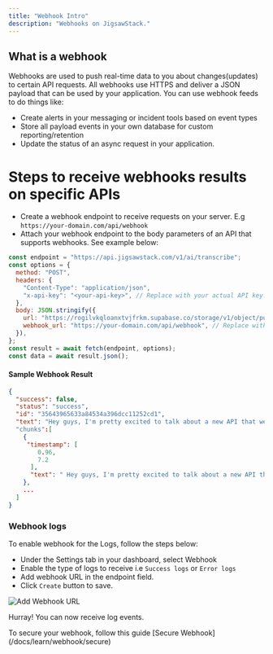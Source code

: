 ```yaml
---
title: "Webhook Intro"
description: "Webhooks on JigsawStack."
---
```


## What is a webhook

Webhooks are used to push real-time data to you about changes(updates) to certain API requests. All webhooks use HTTPS and deliver a JSON payload that can be used by your application. You can use webhook feeds to do things like:

- Create alerts in your messaging or incident tools based on event types
- Store all payload events in your own database for custom reporting/retention
- Update the status of an async request in your application.

# Steps to receive webhooks results on specific APIs

- Create a webhook endpoint to receive requests on your server. E.g `https://your-domain.com/api/webhook`
- Attach your webhook endpoint to the body parameters of an API that supports webhooks. See example below:

```javascript
const endpoint = "https://api.jigsawstack.com/v1/ai/transcribe";
const options = {
  method: "POST",
  headers: {
    "Content-Type": "application/json",
    "x-api-key": "<your-api-key>", // Replace with your actual API key.
  },
  body: JSON.stringify({
    url: "https://rogilvkqloanxtvjfrkm.supabase.co/storage/v1/object/public/demo/Video%201737458382653833217.mp4?t=2024-03-22T09%3A50%3A49.894Z",
    webhook_url: "https://your-domain.com/api/webhook", // Replace with your actual webhook URL.
  }),
};
const result = await fetch(endpoint, options);
const data = await result.json();
```

#### Sample Webhook Result

```json
{
  "success": false,
  "status": "success",
  "id": "35643965633a84534a396dcc11252cd1",
  "text": "Hey guys, I'm pretty excited to talk about a new API that we're going to be releasing in Jigsaw Stack. It's our AI Scrape API, which can basically scrape any website by just prompting and giving you back structured data consistently, no matter the site."
  "chunks":[
    {
     "timestamp": [
        0.96,
        7.2
      ],
      "text": " Hey guys, I'm pretty excited to talk about a new API that we're going to be releasing in Jigsaw"
    },
    ...
  ]
}
```

### Webhook logs

To enable webhook for the Logs, follow the steps below:

- Under the Settings tab in your dashboard, select Webhook
- Enable the type of logs to receive i.e `Success logs` or `Error logs`
- Add webhook URL in the endpoint field.
- Click `Create` button to save.

<Frame>
  <img
    src="https://res.cloudinary.com/dev-ninja/image/upload/v1722611004/add_Webhook_moiw4e.png"
    alt="Add Webhook URL"
  />
</Frame>

Hurray! You can now receive log events.

<Info>
  To secure your webhook, follow this guide [Secure
  Webhook](/docs/learn/webhook/secure)
</Info>
